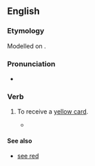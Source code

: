 ==English==

===Etymology===
Modelled on {{m|en|see red}}.

===Pronunciation===
* {{audio|En-au-see yellow.ogg|Audio (AU)|lang=en}}

===Verb===
{{head|en|verb}}

# {{lb|en|idiomatic|football}} To receive a [[yellow card]].
#* {{quote-journal
|lang=en
|date=December 29, 2011
|author=Keith Jackson
|title=SPL: Celtic 1 Rangers 0
|work=Daily Record
|url=http://www.dailyrecord.co.uk/football/spl/celtic/2011/12/29/spl-celtic-1-rangers-0-86908-23665738/
|page=
|passage=Healy’s first act was to crudely wipe out Forrest on the touchline. He '''saw yellow''' when it could have been red. <br> Lafferty then had his name taken for a late one on Adam Matthews.}}

====See also====
* [[see red]]